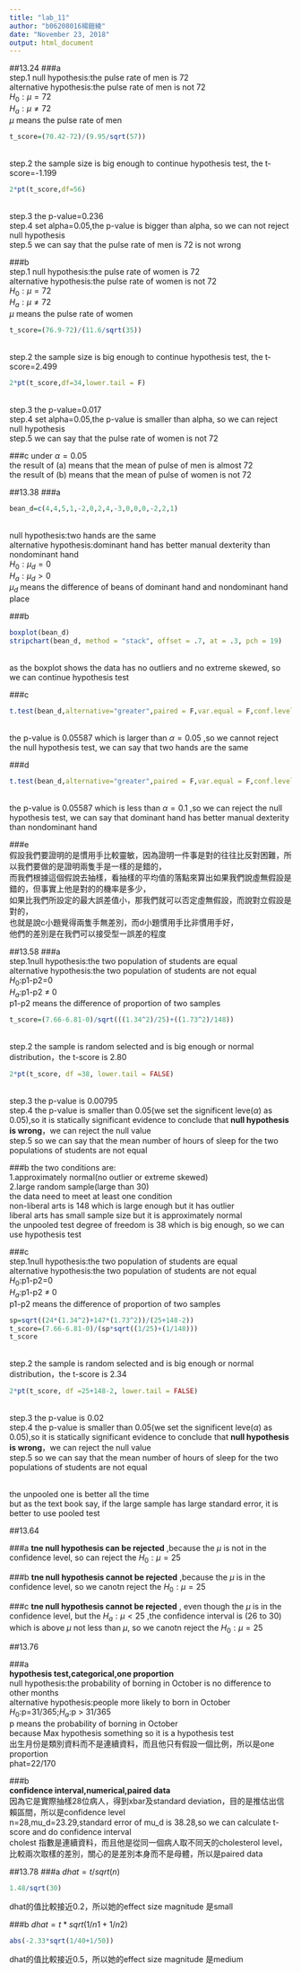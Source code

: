 ```yaml
---
title: "lab_11"
author: "b06208016楊鎧綾"
date: "November 23, 2018"
output: html_document
---
```


##13.24
###a
<br/>step.1 null hypothesis:the pulse rate of men is 72
<br/>alternative hypothesis:the pulse rate of men is not 72
<br/>$H_0:\mu=72$
<br/>$H_a:\mu \neq 72$
<br/>$\mu$ means the pulse rate of men
```r
t_score=(70.42-72)/(9.95/sqrt(57))
```
<br/>step.2 the sample size is big enough to continue hypothesis test, the t-score=-1.199
```r
2*pt(t_score,df=56)
```

<br/>step.3 the p-value=0.236
<br/>step.4 set alpha=0.05,the p-value is bigger than alpha, so we can not reject null hypothesis
<br/>step.5 we can say that the pulse rate of men is 72 is not wrong

###b
<br/>step.1 null hypothesis:the pulse rate of women is 72
<br/>alternative hypothesis:the pulse rate of women is not 72
<br/>$H_0:\mu=72$
<br/>$H_a:\mu \neq 72$
<br/>$\mu$ means the pulse rate of women
```r
t_score=(76.9-72)/(11.6/sqrt(35))
```
<br/>step.2 the sample size is big enough to continue hypothesis test, the t-score=2.499
```r
2*pt(t_score,df=34,lower.tail = F)
```
<br/>step.3 the p-value=0.017
<br/>step.4 set alpha=0.05,the p-value is smaller than alpha, so we can reject null hypothesis
<br/>step.5 we can say that the pulse rate of women is not 72 

###c
under $\alpha=0.05$<br/>the result of (a) means that the mean of pulse of men is almost 72<br/>the result of (b) means that the mean of pulse of women is not 72

##13.38
###a
```r
bean_d=c(4,4,5,1,-2,0,2,4,-3,0,0,0,-2,2,1)
```
<br/>null hypothesis:two hands are the same 
<br/>alternative hypothesis:dominant hand has better manual dexterity than nondominant hand
<br/>$H_0:\mu_d=0$
<br/>$H_a:\mu_d>0$
<br/>$\mu_d$ means the difference of beans of dominant hand and nondominant hand place

###b
```r
boxplot(bean_d)
stripchart(bean_d, method = "stack", offset = .7, at = .3, pch = 19)
```
<br/>as the boxplot shows the data has no outliers and no extreme skewed, so we can continue hypothesis test

###c
```r
t.test(bean_d,alternative="greater",paired = F,var.equal = F,conf.level = 0.95)
```
<br/>the p-value is 0.05587 which is larger than $\alpha=0.05$ ,so we cannot reject the null hypothesis test, we can say that two hands are the same 

###d
```r
t.test(bean_d,alternative="greater",paired = F,var.equal = F,conf.level = 0.9)
```
<br/>the p-value is 0.05587 which is less than $\alpha=0.1$ ,so we can reject the null hypothesis test, we can say that dominant hand has better manual dexterity than nondominant hand

###e
<br/>假設我們要證明的是慣用手比較靈敏，因為證明一件事是對的往往比反對困難，所以我們要做的是證明兩隻手是一樣的是錯的，<br/>而我們根據這個假說去抽樣，看抽樣的平均值的落點來算出如果我們說虛無假設是錯的，但事實上他是對的的機率是多少，<br/>如果比我們所設定的最大誤差值小，那我們就可以否定虛無假設，而說對立假設是對的，<br/>也就是說c小題覺得兩隻手無差別，而d小題慣用手比非慣用手好，<br/>他們的差別是在我們可以接受型一誤差的程度

##13.58
###a
<br/>step.1null hypothesis:the two population of students are equal
<br/>alternative hypothesis:the two population of students are not equal
<br/>$H_0$:p1-p2=0
<br/>$H_a$:p1-p2 $\neq$ 0
<br/>p1-p2 means the difference of proportion of two samples
```r
t_score=(7.66-6.81-0)/sqrt(((1.34^2)/25)+((1.73^2)/148))
```

<br/>step.2 the sample is random selected and is big enough or normal distribution，the t-score is 2.80
```r
2*pt(t_score, df =38, lower.tail = FALSE)
```
<br/>step.3 the p-value is 0.00795
<br/>step.4 the p-value is smaller than 0.05(we set the significent leve($\alpha$) as 0.05),so it is statically significant evidence to conclude that **null hypothesis is wrong**，we can reject the null value
 <br/>step.5 so we can say that the mean number of hours of sleep for the two populations of students are not equal

###b
the two conditions are:<br/>1.approximately normal(no outlier or extreme skewed)<br/>2.large random sample(large than 30)<br/>the data need to meet at least one condition<br/>non-liberal arts is 148 which is large enough but it has outlier<br/>liberal arts has small sample size but it is approximately normal<br/>the unpooled test degree of freedom is 38 which is big enough, so we can use hypothesis test

###c
<br/>step.1null hypothesis:the two population of students are equal
<br/>alternative hypothesis:the two population of students are not equal
<br/>$H_0$:p1-p2=0
<br/>$H_a$:p1-p2 $\neq$ 0
<br/>p1-p2 means the difference of proportion of two samples
```r
sp=sqrt((24*(1.34^2)+147*(1.73^2))/(25+148-2))
t_score=(7.66-6.81-0)/(sp*sqrt((1/25)+(1/148)))
t_score
```

<br/>step.2 the sample is random selected and is big enough or normal distribution，the t-score is 2.34
```r
2*pt(t_score, df =25+148-2, lower.tail = FALSE)
```
<br/>step.3 the p-value is 0.02
<br/>step.4 the p-value is smaller than 0.05(we set the significent leve($\alpha$) as 0.05),so it is statically significant evidence to conclude that **null hypothesis is wrong**，we can reject the null value
 <br/>step.5 so we can say that the mean number of hours of sleep for the two populations of students are not equal 
 
 <br/>the unpooled one is better all the time<br/>but as the text book say, if the large sample has large standard error, it is better to use pooled test
 
##13.64

###a
**tne null hypothesis can be rejected** ,because the $\mu$ is not in the confidence level, so can reject the $H_0:\mu=25$

###b
**tne null hypothesis cannot be rejected** ,because the $\mu$ is in the confidence level, so we canotn reject the $H_0:\mu=25$

###c
**tne null hypothesis cannot be rejected** , even though the $\mu$ is in the confidence level, but the $H_a:\mu<25$ ,the confidence interval is (26 to 30) which is above $\mu$ not less than $\mu$,  so we canotn reject the $H_0:\mu=25$

##13.76

###a
<br/>**hypothesis test,categorical,one proportion**
<br/>null hypothesis:the probability of borning in October is no difference to other months
<br/>alternative hypothesis:people more likely to born in October
<br/>$H_0$:p=31/365;$H_a$:p > 31/365
<br/>p means the probability of borning in October
<br/>because Max hypothesis something so it is a hypothesis test
<br/>出生月份是類別資料而不是連續資料，而且他只有假設一個比例，所以是one proportion
<br/>phat=22/170

###b
<br/>**confidence interval,numerical,paired data**
<br/>因為它是實際抽樣28位病人，得到xbar及standard deviation，目的是推估出信賴區間，所以是confidence level
<br/>n=28,mu_d=23.29,standard error of mu_d is 38.28,so we can calculate t-score and do confidence interval
<br/>cholest 指數是連續資料，而且他是從同一個病人取不同天的cholesterol level，比較兩次取樣的差別，關心的是差別本身而不是母體，所以是paired data

##13.78
###a
$dhat=t/sqrt(n)$
```r
1.48/sqrt(30)
```
dhat的值比較接近0.2，所以她的effect size magnitude 是small

###b
$dhat=t*sqrt(1/n1+1/n2)$
```r
abs(-2.33*sqrt(1/40+1/50))
```
dhat的值比較接近0.5，所以她的effect size magnitude 是medium
